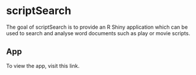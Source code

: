 
<!-- README.md is generated from README.Rmd. Please edit that file -->

# scriptSearch

The goal of scriptSearch is to provide an R Shiny application which can be used to search and analyse word documents such as play or movie scripts.

## App
To view the app, visit this link.
